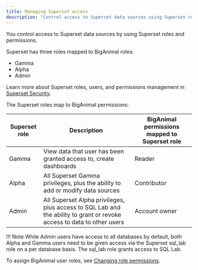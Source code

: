 ```yaml
---
title: Managing Superset access
description: "Control access to Superset data sources using Superset roles and permissions"
---
```


You control access to Superset data sources by using Superset roles and permissions. 

Superset has three roles mapped to BigAnimal roles:

- Gamma
- Alpha
- Admin

Learn more about Superset roles, users, and permissions management in [Superset Security](https://superset.apache.org/docs/security). 

The Superset roles map to BigAnimal permissions:

| Superset role |                                                      Description                                                       | BigAnimal permissions mapped to Superset role |
| ------------- | ---------------------------------------------------------------------------------------------------------------------- | --------------------------------------------- |
| Gamma         | View data that user has been granted access to, create dashboards                                                      | Reader                                        |
| Alpha         | All Superset Gamma privileges, plus the ability to add or modify data sources                                          | Contributor                                   |
| Admin         | All Superset Alpha privileges, plus access to SQL Lab and the ability to grant or revoke access to data to other users | Account owner                                 |

!!! Note
    While Admin users have access to all databases by default, both Alpha and Gamma users need to be given access via the Superset sql_lab role on a per database basis. The sql_lab role grants access to SQL Lab. 

To assign BigAnimal user roles, see [Changing role permissions](01_portal_access/#assign-roles-to-users).
